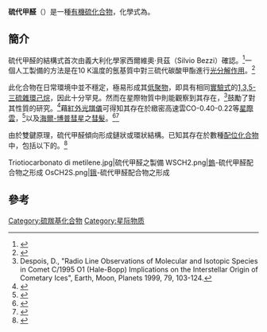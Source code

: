 {{Chembox
| ImageFileL1 = Thioformaldehyde-2D.png
| ImageSizeL1 = 
| ImageAltL1 = 硫代甲醛之結構式
| ImageFileR1 = Thioformaldehyde-3D-vdW.png 
| ImageSizeR1 = 
| ImageAltR1 = 硫代甲醛分子之球棒模型
| IUPACName = 
| OtherNames = Methanethial
|Section1={{Chembox Identifiers
| CASNo = 865-36-1
| EINECS = 200-454-1
| PubChem = 79115
| ChemSpiderID = 71446
| SMILES = C=S
| InChI = 1S/CH2S/c1-2/h1H2
| InChIKey = DBTDEFJAFBUGPP-UHFFFAOYSA-N }}
| ChEBI = 36579
|Section2={{Chembox Properties
| Formula = {{chem|CH|2|S}}
| MolarMass = 46.09
| Appearance = 未知
| Density = 
| MeltingPt = 
| BoilingPt = 
| Solubility = }}
}}
'''硫代甲醛'''（{{lang-en|Thioformaldehyde}}）是一種[[有機硫化合物|有機硫化合物]]，化學式為{{chem|CH|2|S}}。

== 簡介 ==
硫代甲醛的結構式首次由義大利化學家西爾維奧·貝茲（Silvio Bezzi）確認。<ref>{{cite journal|first=Ugo|last=Croatto|title=BEZZI, Silvio|journal=Dizionario Biografico degli Italiani|volume=9|year=1967|editor=Treccani|access-date=2017-09-16|url=http://www.treccani.it/enciclopedia/silvio-bezzi_(Dizionario-Biografico)/|archive-date=2017-09-18|archive-url=https://web.archive.org/web/20170918064826/http://www.treccani.it/enciclopedia/silvio-bezzi_(Dizionario-Biografico)/|dead-url=no}}</ref>一個人工製備的方法是在10 K溫度的氬基質中對三硫代碳酸甲酯{{chem|C|2|H|2|S|3}}進行[[光分解作用|光分解作用]]。<ref>{{cite journal|first=M.|last=Torres |first2=I. |last2=Safarik |first3=A. |last3= Clement|first4=O. P. |last4=Strausz|journal=Canadian Journal of Chemistry|year= 1982|volume= 60|issue=10|pp=1187-1191|doi=10.1139/v82-176|url=http://www.nrcresearchpress.com/doi/pdf/10.1139/v82-176|format=pdf|access-date=2017-09-17|title=The generation and vibrational spectrum of matrix isolated thioformaldehyde and dideuterothioformaldehyde }}</ref>

此化合物在日常環境中並不穩定，極易形成其[[低聚物|低聚物]]，即具有相同[[實驗式|實驗式]]的[[1,3,5-三硫雜環己烷|1,3,5-三硫雜環己烷]]，因此十分罕見。然而在星際物質中則能觀察到其存在，<ref>Despois, D., "Radio Line Observations of Molecular and Isotopic Species in Comet C/1995 O1 (Hale-Bopp) Implications on the Interstellar Origin of Cometary Ices", Earth, Moon, Planets 1999, 79, 103-124.</ref>鼓勵了對其性質的研究。<ref>{{cite journal|doi=10.1146/annurev.pc.34.100183.000335|title=The Spectroscopy of Formaldehyde and Thioformaldehyde|url=https://archive.org/details/sim_annual-review-of-physical-chemistry_1983_34/page/31|year=1983|last1=Clouthier|first1=D. J.|last2=Ramsay|first2=D. A.|journal=Annual Review of Physical Chemistry|volume=34|pages=31–58|bibcode=1983ARPC...34...31C}}</ref>藉[[紅外光譜學|紅外光譜儀]]可得知其存在於緻密高速雲CO-0.40-0.22等[[星際雲|星際雲]]，<ref name="oka">{{cite journal|first=Tomoharu|last=Oka|3=|first2=Reiko|last2=Mizuno|first3=Kodai|last3=Miura|first4=Shunya|last4=Takekawa|title=Signature of an Intermediate-Mass Black Hole in the Central Zone of our Galaxy|journal=The Astrophysical Journal Letters|date=2015-12-28|volume=816|issue=1|page=L7|doi=10.3847/2041-8205/816/1/L7|access-date=2017-09-14|editor=The American Astronomical Society|url=http://iopscience.iop.org/article/10.3847/2041-8205/816/1/L7/meta;jsessionid=C74139C78BBC3247565E130457D2E5FF.c4.iopscience.cld.iop.org|arxiv=1512.04661|bibcode=2016ApJ...816L...7O|archive-date=2017-09-12|archive-url=https://web.archive.org/web/20170912023038/http://iopscience.iop.org/article/10.3847/2041-8205/816/1/L7/meta|dead-url=no}}</ref>以及[[海爾-博普彗星|海爾-博普彗星]]之[[彗髮|彗髮]]。<ref>{{cite journal|first=L. M.|last=Woodney|first2=M. F.|last2=A'Hearn|first3=J.|last3=McMullin|first4=N.|last4=Samarasinha|title=Sulfur Chemistry at Millimeter Wavelengths in C/Hale-Bopp|journal=Earth, Moon, and Planets|volume=78|issue=1-3|pp=69—70|date=1997-07|access-date=2017-09-16|url=https://link.springer.com/article/10.1023%2FA%3A1006275412491|archive-date=2017-09-18|archive-url=https://web.archive.org/web/20170918064756/https://link.springer.com/article/10.1023%2FA:1006275412491|dead-url=no}}</ref><ref>{{cite journal|first=D.|last=Despois|title=radio Line Observations of Molecular and Isotopic Species in Comet C/1995 O1 (Hale-Bopp) Implications on the Interstellar Origin of Cometary Ices|journal=Earth, Moon, and Planets|volume=79|issue=1-3|pages=103-124|date=1997-09|access-date=2017-09-16|url=https://link.springer.com/article/10.1023/A:1006229131864|archive-date=2017-09-18|archive-url=https://web.archive.org/web/20170918064301/https://link.springer.com/article/10.1023/A:1006229131864|dead-url=no}}</ref>

由於雙鍵原理，硫代甲醛傾向形成鏈狀或環狀結構。已知其存在於數種[[配位化合物|配位化合物]]中，包括以下的{{chem|Os(SCH|2|)(CO)|2|(PPh|3|)|2}}。<ref>{{cite journal |doi=10.1039/C0DT00975J|title=The coordination chemistry of small sulfur-containing molecules: A personal perspective|year=2011|last1=Schenk|first1=Wolfdieter A.|journal=Dalton Trans|volume=40|issue=6|pages=1209–1219|pmid=21088787}}</ref>
<gallery widths="300" heights="80">
Triotiocarbonato di metilene.jpg|硫代甲醛之製備
WSCH2.png|[[鎢|鎢]]-硫代甲醛配合物之形成
OsCH2S.png|[[鋨|鋨]]-硫代甲醛配合物之形成
</gallery>

== 參考 ==
{{reflist}}

[[Category:硫羰基化合物|Category:硫羰基化合物]]
[[Category:星际物质|Category:星际物质]]